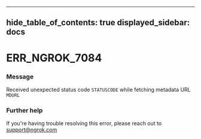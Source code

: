 

---
hide_table_of_contents: true
displayed_sidebar: docs
---


# ERR_NGROK_7084

### Message
Received unexpected status code `STATUSCODE` while fetching metadata URL `MDURL`

<ErrorDetails />



### Further help
If you're having trouble resolving this error, please reach out to [support@ngrok.com](mailto:support@ngrok.com?subject=Help%20with%20ERR_NGROK_7084)

